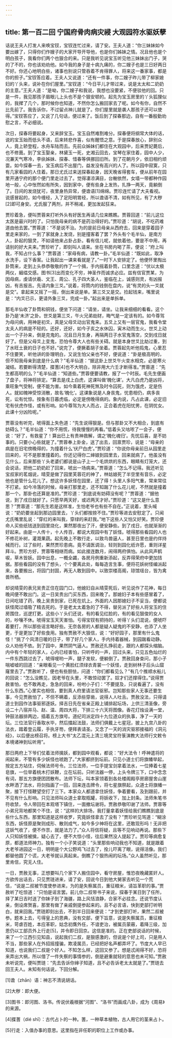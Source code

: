 ```yaml
---
---
---
```

title: 第一百二回 宁国府骨肉病灾祲 大观园符水驱妖孽
---



话说王夫人打发人来唤宝钗，宝钗连忙过来，请了安。王夫人道：“你三妹妹如今要出嫁了，只得你们作嫂子的大家开导开导他，也是你们姊妹之情。况且他也是个明白孩子，我看你们两个也狠合的来。只是我听见说宝玉听见他三妹妹出门子，哭的了不的，你也该劝劝他。如今我的身子是十病九痛的，你二嫂子也是三日好两日不好。你还心地明白些，诸事也别说只管吞着不肯得罪人，将来这一番家事，都是你的担子。”宝钗答应着。王夫人又说道：“还有一件事，你二嫂子昨儿带了柳家媳妇的丫头来，说补在你们屋里。”宝钗道：“今日平儿才带过来，说是太太和二奶奶的主意。”王夫人道：“是呦，你二嫂子和我说，我想也没要紧，不便驳他的回。只是一件，我见那孩子眉眼儿上头也不是个狠安顿的。起先为宝玉房里的丫头狐狸似的，我撵了几个，那时候你也知道，不然你怎么搬回家去了呢。如今有你，自然不比先前了。我告诉你，不过留点神儿就是了。你们屋里就是袭人那孩子还可以使得。”宝钗答应了，又说了几句话，便过来了。饭后到了探春那边，自有一番殷勤劝慰之言，不必细说。

次日，探春将要起身，又来辞宝玉。宝玉自然难割难分。探春便将纲常大体的话，说的宝玉始而低头不语，后来转悲作喜，似有醒悟之意。于是探春放心，辞别众人，竟上轿登程，水舟车陆而去。先前众姊妹们都住在大观园中，后来贾妃薨后，也不修葺。到了宝玉娶亲，林黛玉一死，史湘云回去，宝琴在家住着，园中人少，况兼天气寒冷，李纨姊妹、探春、惜春等俱挪回旧所。到了花朝月夕，依旧相约顽耍。如今探春一去，宝玉病后不出屋门，益发没有高兴的人了。所以园中寂寞，只有几家看园的人住着。那日尤氏过来送探春起身，因天晚省得套车，便从前年在园里开通宁府的那个便门里走过去了。觉得凄凉满目，台榭依然，女墙一带都种作园地一般，心中怅然如有所失，因到家中，便有些身上发热，扎挣一两天，竟躺倒了。日间的发烧犹可，夜里身热异常，便谵语[1]绵绵。贾珍连忙请了大夫看视。说感冒起的，如今缠经，入了足阳明胃经，所以谵语不清，如有所见，有了大秽[2]即可身安。尤氏服了两剂，并不稍减，更加发起狂来。

贾珍着急，便叫贾蓉来打听外头有好医生再请几位来瞧瞧。贾蓉回道：“前儿这位太医是最兴时的了。只怕我母亲的病不是药治得好的。”贾珍道：“胡说，不吃药难道由他去罢。”贾蓉道：“不是说不治。为的是前日母亲从西府去，回来是穿着园子里走来家的，一到了家就身上发烧，别是撞客着了罢？外头有个毛半仙，是南方人，卦起的狠灵，不如请他来占卦占卦。看有信儿呢，就依着他，要是不中用，再请别的好大夫来。”贾珍听了，即刻叫人请来。坐在书房内喝了茶，便说：“府上叫我，不知占什么事？”贾蓉道：“家母有病，请教一卦。”毛半仙道：“既如此，取净水洗手，设下香案。让我起出一课来看就是了。”一时下人安排定了。他便怀里掏出卦筒来，走到上头恭恭敬敬的作了一个揖，手内摇着卦筒，口里念道：“伏以太极两仪，絪缊交感。图书[3]出而变化不穷，神圣作而诚求必应。兹有信官贾某，为因母病，虔请伏羲、文王、周公、孔子四大圣人，鉴临在上，诚感则灵，有凶报凶，有吉报吉。先请内象三爻。”说着，将筒内的钱倒在盘内，说“有灵的头一爻就是交”。拿起来又摇了一摇，倒出来说是单。第三爻又是交。捡起钱来，嘴里说是：“内爻已示，更请外象三爻，完成一卦。”起出来是单拆单。

那毛半仙收了卦筒和铜钱，便坐下问道：“请坐，请坐。让我来细细的看看。这个卦乃是‘未济’之卦。世爻是第三爻，午火兄弟劫财，晦气是一定该有的。如今尊驾为母问病，用神是初爻，真是父母爻动出官鬼来。五爻上又有一层官鬼，我看令堂太夫人的病是不轻的。还好，还好，如今子亥之水休囚，寅木动而生火。世爻上动出一个子孙来，倒是克鬼的。况且日月生身，再隔两日子水官鬼落空，交到戌日就好了。但是父母爻上变鬼，恐怕令尊大人也有些关碍。就是本身世爻比劫过重，到了水旺土衰的日子也不好。”说完了，便撅着胡子坐着。贾蓉起先听他捣鬼，心里忍不住要笑，听他讲的卦理明白，又说生怕父亲也不好，便说道：“卦是极高明的，但不知我母亲到底是什么病？”毛半仙道：“据这卦上世爻午火变水相克，必是寒火凝结。若要断得清楚，揲蓍[4]也不大明白，除非用大六壬才断得准。”贾蓉道：“先生都高明的么？”毛半仙道：“知道些。”贾蓉便要请教，报了一个时辰。毛先生便画了盘子，将神将排定。“算去是戌上白虎，这课叫做‘魄化课’。大凡白虎乃是凶将，乘旺象气受制，便不能为害。如今乘着死神死煞及时令囚死，则为饿虎，定是伤人。就如魄神受惊消散，故名‘魄化’。这课象说是人身丧鬼，忧患相仍，病多丧死，讼有忧惊。按象有日暮虎临，必定是傍晚得病的。象内说，凡占此课，必定旧宅有伏虎作怪，或有形响。如今尊驾为大人而占，正合着虎在阳忧男，在阴忧女。此课十分凶险呢。”

贾蓉没有听完，唬得面上失色道：“先生说得狠是。但与那卦又不大相合，到底有妨碍么？”毛半仙道：“你不用慌，待我慢慢的再看。”低着头又咕哝了一会子，便说：“好了，有救星了！算出巳上有贵神救解，谓之‘魄化魂归’。先忧后喜，是不妨事的。只要小心些就是了。”贾蓉奉上卦金，送了出去，回禀贾珍，说是：“母亲的病是在旧宅傍晚得的，为撞着什么‘伏尸白虎’。”贾珍道：“你说你母亲前日从园里走回来的，可不是那里撞着的。你还记得你二婶娘到园里去，回来就病了。他虽没有见什么，后来那些丫头老婆们都说是山子上一个毛烘烘的东西，眼睛有灯笼大，还会说话，把他二奶奶赶了回来，唬出一场病来。”贾蓉道：“怎么不记得。我还听见宝叔家的茗烟说，晴雯是做了园里芙蓉花的神了，林姑娘死了半空里有音乐，必定他也是管什么花儿了。想这许多妖怪在园里，还了得！头里人多阳气重，常来常往不打紧。如今冷落的时候，母亲打那里走，还不知踹了什么花儿呢，不然就是撞着那一个。那卦也还算是准的。”贾珍道：“到底说有妨碍没有呢？”贾蓉道：“据他说，到了戌日就好了。只愿早两天好，或迟两天才好。”贾珍道：“这又是什么意思？”贾蓉道：“那先生若是这样准，生怕老爷也有些不自在。”正说着，里头喊说：“奶奶要坐起到那边园里去，丫头们都按捺不住。”贾珍等进去安慰定了。只闻尤氏嘴里乱说：“穿红的来叫我，穿绿的来赶我。”地下这些人又怕又好笑。贾珍便命人买些纸钱送到园里烧化，果然那夜出了汗，便安静些。到了戌日，也就渐渐的好起来。由是一人传十，十人传百，都说大观园中有了妖怪。唬得那些看园的人也不修花补树，灌溉果蔬。起先晚上不敢行走，以致鸟兽逼人，甚至日里也是约伴持械而行。过了些时，果然贾珍患病。竟不请医调治，轻则到园化纸许愿，重则详星拜斗。贾珍方好，贾蓉等相继而病。如此接连数月，闹得两府俱怕。从此风声鹤唳，草木皆妖。园中出息，一概全蠲，各房月例重新添起，反弄得荣府中更加拮据。那些看园的没有了想头，个个要离此处，每每造言生事，便将花妖树怪编派起来，各要搬出，将园门封固，再无人敢到园中。以致崇楼高阁，琼馆瑶台，皆为禽兽所栖。

却说晴雯的表兄吴贵正住在园门口，他媳妇自从晴雯死后，听见说作了花神，每日晚间便不敢出门。这一日吴贵出门买东西，回来晚了。那媳妇子本有些感冒着了，日间吃错了药，晚上吴贵到家，已死在炕上。外面的人因那媳妇子不妥当，便都说妖怪爬过墙吸了精去死的。于是老太太着急的了不得，替另派了好些人将宝玉的住房围住，巡逻打更。这些小丫头们还说，有的看见红脸的，有的看见狠俊的女人的，吵嚷不休。唬得宝玉天天害怕。亏得宝钗有把持的，听得丫头们混说，便唬吓着要打，所以那些谣言略好些。无奈各房的人都是疑人疑鬼的不安静，也添了人坐更，于是更加了好些食用。独有贾赦不大狠信，说：“好好园子，那里有什么鬼怪！”挑了个风清日暖的日子，带了好几个家人，手内持着器械，到园踹看动静。众人劝他不依。到了园中，果然阴气逼人。贾赦还扎挣前走，跟的人都探头缩脑。内中有个年轻的家人，心内已经害怕，只听呼的一声，回过头来，只见五色灿烂的一件东西跳过去了，唬得嗳哟一声，腿子发软，便躺倒了。贾赦回身查问，那小子喘嘘嘘的回道：“亲眼看见一个黄脸红须绿衣青裳一个妖怪，走到树林子后头山窟窿里去了。”贾赦听了，便也有些胆怯，问道：“你们都看见么？”有几个推顺水船儿的回说：“怎么没瞧见，因老爷在头里，不敢惊动罢了。奴才们还撑得住。”说得贾赦害怕，也不敢再走，急急的回来，吩咐小子们：“不要提及，只说看遍了，没有什么东西。”心里实也相信，要到真人府里请法官驱邪。岂知那些家人无事还要生事，今见贾赦怕了，不但不瞒着，反添些穿凿，说得人人吐舌。贾赦没法，只得请道士到园作法事驱邪逐妖。择吉日先在省亲正殿上铺排起坛场，上供三清圣像，旁设二十八宿并马、赵、温、周四大将，下排三十六天将图像。香花灯烛设满一堂，钟鼓法器排两边，插着五方旗号。道纪司派定四十九位道众的执事，净了一天的坛。三位法官行香取水毕，然后擂起法鼓，法师们俱戴上七星冠，披上九宫八卦的法衣，踏着登云履，手执牙笏，便拜表请圣。又念了一天的消灾驱邪接福的《洞元经》，以后便出榜召将。榜上大书“太乙混元上清三境灵宝符箓演教大法师行文敕令本境诸神到坛听用”。

那日两府上下爷们仗着法师擒妖，都到园中观看，都说：“好大法令！呼神遣将的闹起来，不管有多少妖怪也唬跑了。”大家都挤到坛前。只见小道士们将旗幡举起，按定五方站住，伺候法师号令。三位法师，一位手提宝剑拿着法水，一位捧着七星皂旗，一位举着桃木打妖鞭，立在坛前。只听法器一停，上头令牌三下，口中念念有词，那五方旗便团团散布。法师下坛，叫本家领着到各处楼阁殿亭房廊屋舍山崖水畔洒了法水，将剑指画了一回，回来连击牌令，将七星旗祭起，众道士将旗幡一聚，接下打怪鞭望空打了三下。本家众人都道拿住妖怪，争着要看，及到跟前，并不见有什么形响。只见法师叫众道士拿取瓶罐，将妖收下，加上封条。法师朱笔书符收禁，令人带回在本观塔下镇住，一面撤坛谢将。贾赦恭敬叩谢了法师。贾蓉等小弟兄背地都笑个不住，说：“这样的大排场，我打量拿着妖怪给我们瞧瞧到底是些什么东西，那里知道是这样收罗，究竟妖怪拿去了没有？”贾珍听见骂道：“糊涂东西，妖怪原是聚则成形、散则成气，如今多少神将在这里，还敢现形吗！无非把这妖气收了，便不作祟，就是法力了。”众人将信将疑，且等不见响动再说。那些下人只知妖怪被擒，疑心去了，便不大惊小怪，往后果然没人提起了。贾珍等病愈复原，都道法师神力。独有一个小子笑说道：“头里那些响动我也不知道，就是跟着大老爷进园这一日，明明是个大公野鸡飞过去了，拴儿吓离了眼，说得活像。我们都替他圆了个谎，大老爷就认真起来。倒瞧了个狠热闹的坛场。”众人虽然听见，那里肯信，究无人住。

一日，贾赦无事，正想要叫几个家下人搬住园中，看守房屋，惟恐夜晚藏匿奸人。方欲传出话去，只见贾琏进来，请了安，回说今日到他大舅家去听见一个荒信，“说是二叔被节度使参进来，为的是失察属员，重征粮米，请旨革职的事。”贾赦听了吃惊道：“只怕是谣言罢。前儿你二叔带书子来说，探春于某日到了任所，择了某日吉时送了你妹子到了海疆，路上风恬浪静，合家不必挂念。还说节度认亲，倒设席贺喜，那里有做了亲戚倒提参起来的。且不必言语，快到吏部打听明白，就来回我。”贾琏即刻出去，不到半日回来便说：“才到吏部打听，果然二叔被参。题本上去，亏得皇上的恩典，没有交部，便下旨意，说是失察属员，重征粮米，苛虐百姓，本应革职，姑念初膺外任，不谙吏治，被属员蒙蔽，着降三级，加恩仍以工部员外上行走[5]，并令即日回京。这信是准的。正在吏部说话的时候，来了一个江西引见知县，说起我们二叔，是狠感激的，但说是个好上司，只是用人不当，那些家人在外招摇撞骗，欺凌属员，已经把好名声都弄坏了。节度大人早已知道，也说我们二叔是个好人。不知怎么样，这回又参了。想是忒闹得不好，恐将来弄出大祸，所以借了一件失察的事情参的，倒是避重就轻的意思也未可知。”贾赦未听说完，便叫贾琏：“先去告诉你婶子知道，且不必告诉老太太就是了。”贾琏去回王夫人。未知有何话说，下回分解。

[1]谵（zhān）语：神志不清说胡话。

[2]大秽：即大便。

[3]图书：即河图、洛书。传说伏羲根据“河图”、“洛书”而画成八卦，成为《周易》的来源。

[4]揲蓍（dié shī）：古代占卜的一种。蓍，一种草本植物，古人用它的茎来占卜。

[5]行走：入值办事的意思。这里指在非任职的职位上工作或办事。